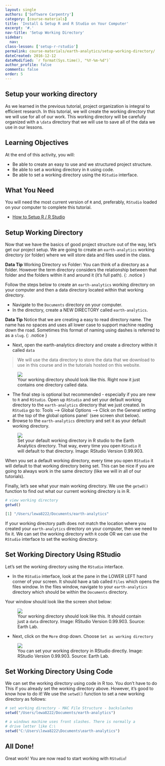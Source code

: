 ```yaml
---
layout: single
authors: ['Software Carpentry']
category: [course-materials]
title: 'Install & Setup R and R Studio on Your Computer'
excerpt: '#.'
nav-title: 'Setup Working Directory'
sidebar:
  nav:
class-lesson: ['setup-r-rstudio']
permalink: course-materials/earth-analytics/setup-working-directory/
dateCreated: 2016-12-12
dateModified: `r format(Sys.time(), "%Y-%m-%d")`
author_profile: false
comments: false
order: 5
---
```



## Setup your working directory

As we learned in the previous tutorial, project organization is integral to
efficient research. In this tutorial, we will create the working directory that
we will use for all of our work. This working directory will be carefully
organized with a `\data` directory that we will use to save all of the data we
use in our lessons.

<div class='notice--success' markdown="1">

# Learning Objectives
At the end of this activity, you will:

* Be able to create an easy to use and we structured project structure.
* Be able to set a working directory in `R` using code.
* Be able to set a working directory using the `RStudio` interface.

## What You Need

You will need the most current version of `R` and, preferably, `RStudio` loaded on
your computer to complete this tutorial.

* [How to Setup R / R Studio](/course-materials/setup-r-rstudio)

</div>


## Setup Working Directory

Now that we have the basics of good project structure out of the way, let's get
our project setup. We are going to create an `earth-analytics` working directory
(or folder) where we will store data and files used in the class.

<i class="fa fa-star"></i> **Data Tip** Working Directory vs Folder: You can think
of a directory as a folder. However the term directory considers the relationship
between that folder and the folders within it and around it (it's full path).
{: .notice }

Follow the steps below to create an `earth-analytics` working directory on your
computer and then a data directory located within that working directory.

* Navigate to the `Documents` directory on your computer.
* In the directory, create a NEW DIRECTORY called `earth-analytics`.

<i class="fa fa-star"></i> **Data Tip** Notice that we are creating a easy to
read directory name. The name has no spaces and uses all lower case to support
machine reading down the road. Sometimes this format of naming using dashes is
referred to as a `slug`.
{: .notice }

* Next, open the earth-analytics directory and create a directory within it
called `data`

> We will use the data directory to store the data that we download to use in
> this course and in the tutorials hosted on this website.



<figure>
	<a href="{{ site.url }}/images/course-materials/earth-analytics/setup-r-rstudio/working-dir-os.png">
	<img src="{{ site.url }}/images/course-materials/earth-analytics/setup-r-rstudio/working-dir-os.png"></a>
	<figcaption> Your working directory should look like this. Right now it just
	contains one directory called data.
	</figcaption>
</figure>

* The final step is optional but recommended - especially if you are new to `R`
and `RStudio`. Open up `RStudio` and set your default working directory
to the `earth-analytics` directory that we just created. In `RStudio` go to:
Tools --> Global Options --> Click on the General setting at the top of the global
options panel` (see screen shot below).
* Browse to the `earth-analytics` directory and set it as your default working directory.

<figure>
	<a href="{{ site.url }}/images/course-materials/earth-analytics/setup-r-rstudio/r-studio-wd-setup.png">
	<img src="{{ site.url }}/images/course-materials/earth-analytics/setup-r-rstudio/r-studio-wd-setup.png"></a>
	<figcaption> Set your default working directory in R studio to the Earth Analytics
  directory. That way, every time you open `RStudio` it will default to that
  directory. Image: RStudio Version 0.99.903.
	</figcaption>
</figure>

When you set a default working directory, every time you open `RStudio` it will
default to that working directory being set. This can be nice if you are going
to always work in the same directory (like we will in all of our tutorials).

Finally, let's see what your main working directory. We use the  `getwd()` function
to find out what our current working directory is in R.

```r

# view working directory
getwd()

```


```r
[1] "/Users/lewa8222/Documents/earth-analytics"
```

If your working directory path does not match the location where you created your
`earth-analytics` directory on your computer, then we need to fix it. We can
set the working directory with `R` code OR we can use the `RStudio` interface to
set the working directory.

## Set Working Directory Using RStudio

Let's set the working directory using the `RStudio` interface.

* In the `RStudio` interface, look at the pane in the LOWER LEFT hand corner of your
screen. It should have a tab called `Files` which opens the files window. In
the files window, navigate to your `earth-analytics` directory which should be
within the `Documents` directory.

Your window should look like the screen shot below:

<figure>
	<a href="{{ site.url }}/images/course-materials/earth-analytics/setup-r-rstudio/working-directory.png">
	<img src="{{ site.url }}/images/course-materials/earth-analytics/setup-r-rstudio/working-directory.png"></a>
	<figcaption> Your working directory should look like this. It should contain
	just a `data` directory. Image: RStudio Version 0.99.903. Source: Earth Lab.
	</figcaption>
</figure>

* Next, click on the `More` drop down. Choose `Set as working directory`

<figure>
	<a href="{{ site.url }}/images/course-materials/earth-analytics/setup-r-rstudio/set-working-dir-rstudio.png">
	<img src="{{ site.url }}/images/course-materials/earth-analytics/setup-r-rstudio/set-working-dir-rstudio.png"></a>
	<figcaption> You can set your working directory in RStudio directly. Image: RStudio Version 0.99.903. Source: Earth Lab.
	</figcaption>
</figure>


## Set Working Directory Using Code

We can set the working directory  using code in R too. You don't have to do This
if you already set the working directory above. However, it's good to know how
to do it! We use the `setwd()` function to set a new working directory as follows:


```r

# set working directory - MAC File Structure - backslashes
setwd("/Users/lewa8222/Documents/earth-analytics")

# a windows machine uses front slashes. There is normally a
# drive letter like C:\
setwd("C:\Users\lewa8222\Documents\earth-analytics")

```

## All Done!
Great work! You are now read to start working with `RStudio`!
